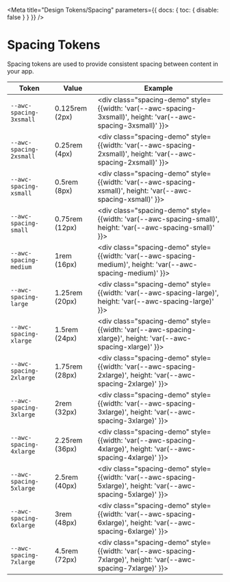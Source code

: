 
<Meta title="Design Tokens/Spacing" parameters={{ docs: { toc: { disable: false } } }} />

# Spacing Tokens

Spacing tokens are used to provide consistent spacing between content in your app.

| Token                    | Value          | Example                                                                                                                 |
| ------------------------ | -------------- | ----------------------------------------------------------------------------------------------------------------------- |
| `--awc-spacing-3xsmall` | 0.125rem (2px) | <div class="spacing-demo" style={{width: 'var(--awc-spacing-3xsmall)', height: 'var(--awc-spacing-3xsmall)' }}></div> |
| `--awc-spacing-2xsmall` | 0.25rem (4px)  | <div class="spacing-demo" style={{width: 'var(--awc-spacing-2xsmall)', height: 'var(--awc-spacing-2xsmall)' }}></div> |
| `--awc-spacing-xsmall`  | 0.5rem (8px)   | <div class="spacing-demo" style={{width: 'var(--awc-spacing-xsmall)', height: 'var(--awc-spacing-xsmall)' }}></div>   |
| `--awc-spacing-small`    | 0.75rem (12px) | <div class="spacing-demo" style={{width: 'var(--awc-spacing-small)', height: 'var(--awc-spacing-small)' }}></div>       |
| `--awc-spacing-medium`   | 1rem (16px)    | <div class="spacing-demo" style={{width: 'var(--awc-spacing-medium)', height: 'var(--awc-spacing-medium)' }}></div>     |
| `--awc-spacing-large`    | 1.25rem (20px) | <div class="spacing-demo" style={{width: 'var(--awc-spacing-large)', height: 'var(--awc-spacing-large)' }}></div>       |
| `--awc-spacing-xlarge`  | 1.5rem (24px)  | <div class="spacing-demo" style={{width: 'var(--awc-spacing-xlarge)', height: 'var(--awc-spacing-xlarge)' }}></div>   |
| `--awc-spacing-2xlarge` | 1.75rem (28px) | <div class="spacing-demo" style={{width: 'var(--awc-spacing-2xlarge)', height: 'var(--awc-spacing-2xlarge)' }}></div> |
| `--awc-spacing-3xlarge` | 2rem (32px)    | <div class="spacing-demo" style={{width: 'var(--awc-spacing-3xlarge)', height: 'var(--awc-spacing-3xlarge)' }}></div> |
| `--awc-spacing-4xlarge` | 2.25rem (36px) | <div class="spacing-demo" style={{width: 'var(--awc-spacing-4xlarge)', height: 'var(--awc-spacing-4xlarge)' }}></div> |
| `--awc-spacing-5xlarge` | 2.5rem (40px)  | <div class="spacing-demo" style={{width: 'var(--awc-spacing-5xlarge)', height: 'var(--awc-spacing-5xlarge)' }}></div> |
| `--awc-spacing-6xlarge` | 3rem (48px)    | <div class="spacing-demo" style={{width: 'var(--awc-spacing-6xlarge)', height: 'var(--awc-spacing-6xlarge)' }}></div> |
| `--awc-spacing-7xlarge` | 4.5rem (72px)  | <div class="spacing-demo" style={{width: 'var(--awc-spacing-7xlarge)', height: 'var(--awc-spacing-7xlarge)' }}></div> |
